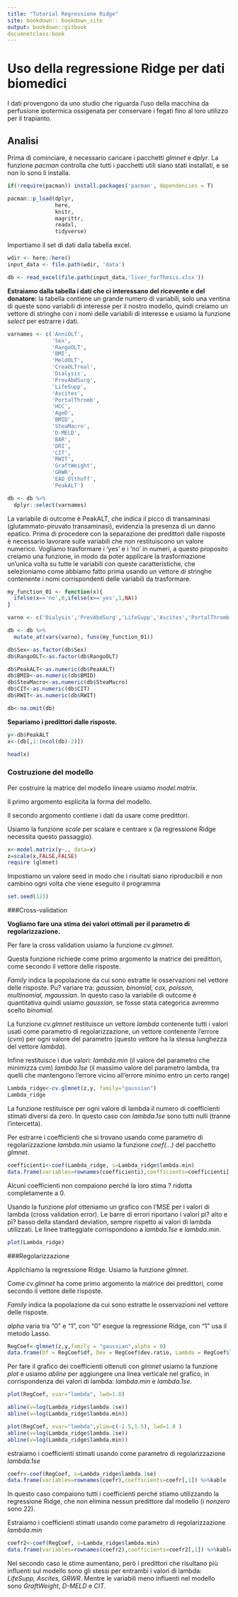 ```yaml
---
title: "Tutorial Regressione Ridge"
site: bookdown:: bookdown_site
output: bookdown::gitbook
documnetclass:book
---
```


# Uso della regressione Ridge per dati biomedici

I dati provengono da uno studio che riguarda l'uso della macchina da perfusione ipotermica ossigenata per conservare i fegati fino al loro utilizzo per il trapianto. 

## Analisi

Prima di cominciare, è necessario caricare i pacchetti *glmnet* e *dplyr*. La funzione *pacman* controlla che tutti i pacchetti utili siano stati installati, e se non lo sono li installa.  

```r
if(!require(pacman)) install.packages('pacman', dependencies = T)

pacman::p_load(dplyr,
               here,
               knitr,
               magrittr,
               readxl,
               tidyverse)
```

Importiamo il set di dati dalla tabella excel.

```r
wdir <- here::here()
input_data <- file.path(wdir, 'data')

db <- read_excel(file.path(input_data,'liver_forThesis.xlsx'))
```

**Estraiamo dalla tabella i dati che ci interessano del ricevente e del donatore:**
la tabella contiene un grande numero di variabili, solo una ventina di queste sono variabili di interesse per il nostro modello, quindi creiamo un vettore di stringhe con i nomi delle variabili di interesse e usiamo la funzione *select* per estrarre i dati. 
```r
varnames <- c('AnniOLT',
              'Sex',
              'RangoOLT',
              'BMI',
              'MeldOLT',
              'CreaOLTreal',
              'Dialysis',
              'PrevAbdSurg',
              'LifeSupp',
              'Ascites',
              'PortalThromb',
              'HCC',
              'AgeD',
              'BMID',
              'SteaMacro',
              'D-MELD',
              'BAR',
              'DRI',
              'CIT',
              'RWIT',
              'GraftWeight',
              'GRWR',
              'EAD_Olthoff',
              'PeakALT')

db <- db %>% 
  dplyr::select(varnames)
```

La variabile di outcome è PeakALT, che indica il picco di transaminasi (glutammato-piruvato transaminasi), evidenzia la presenza di un danno epatico. 
Prima di procedere con la separazione dei predittori dalle risposte è necessario lavorare sulle variabili che non restituiscono un valore numerico. Vogliamo trasformare i 'yes' e i 'no' in numeri, a questo proposito creiamo una funzione, in modo da poter applicare la trasformazione un'unica volta su tutte le variabili con queste caratteristiche, che selezioniamo come abbiamo fatto prima usando un vettore di stringhe contenente i nomi corrispondenti delle variabili da trasformare. 

```r
my_function_01 <- function(x){
  ifelse(x=='no',0,ifelse(x=='yes',1,NA))
}

varno <- c('Dialysis','PrevAbdSurg','LifeSupp','Ascites','PortalThromb', 'HCC','EAD_Olthoff')

db <- db %>% 
  mutate_at(vars(varno), funs(my_function_01))
```


```r
db$Sex<-as.factor(db$Sex)
db$RangoOLT<-as.factor(db$RangoOLT)

db$PeakALT<-as.numeric(db$PeakALT)
db$BMID<-as.numeric(db$BMID)
db$SteaMacro<-as.numeric(db$SteaMacro)
db$CIT<-as.numeric(db$CIT)
db$RWIT<-as.numeric(db$RWIT)

db<-na.omit(db)
```

**Separiamo i predittori dalle risposte.** 
```r
y<-db$PeakALT
x<-(db[,1:(ncol(db)-2)]) 
```

```r

head(x)
```

### Costruzione del modello

Per costruire la matrice del modello lineare usiamo *model.matrix*. 

Il primo argomento esplicita la forma del modello.

Il secondo argomento contiene i dati da usare come predittori. 

Usiamo la funzione *scale* per scalare e centrare x (la regressione Ridge necessita questo passaggio).

```r
x<-model.matrix(y~., data=x)
z=scale(x,FALSE,FALSE)
require (glmnet)
```
Impostiamo un valore seed in modo che i risultati siano riproducibili
e non cambino ogni volta che viene eseguito il programma
```r
set.seed(123)
```
###Cross-validation

**Vogliamo fare una stima dei valori ottimali per il parametro di regolarizzazione.**

Per fare la cross validation usiamo la funzione *cv.glmnet*. 

Questa funzione richiede come primo argomento la matrice dei predittori, come secondo il vettore delle risposte. 

*Family* indica la popolazione da cui sono estratte le osservazioni nel vettore delle risposte. 
Pu? variare tra: *gaussian, binomial, cox, poisson, multinomial, mgaussian*. In questo caso la variabile di outcome è quantitativa quindi usiamo *gaussian*, se fosse stata categorica avremmo scelto *binomial*. 

La funzione *cv.glmnet* restituisce un vettore *lambda* contenente tutti i valori usati come parametro di regolarizzazione, un vettore contenente l'errore (*cvm*) per ogni valore del parametro (questo vettore ha la stessa lunghezza del vettore *lambda*). 

Infine restituisce i due valori: *lambda.min* (il valore del parametro che minimizza cvm) *lambda.1se* (il massimo valore del parametro lambda, tra quelli che mantengono l'errore vicino all'errore minimo entro un certo range)

```r
Lambda_ridge<-cv.glmnet(z,y, family="gaussian")
Lambda_ridge
```
La funzione restituisce per ogni valore di lambda il numero di coefficienti stimati diversi da zero. In questo caso con *lambda.1se* sono tutti nulli (tranne l'intercetta). 

Per estrarre i coefficienti che si trovano usando come parametro di regolarizzazione *lambda.min* usiamo la funzione *coef(...)* del pacchetto *glmnet*.

```r
coefficienti<-coef(Lambda_ridge, s=Lambda_ridge$lambda.min)   
data.frame(variables=rownames(coefficienti),coefficients=coefficienti[,1]) %>%kable
```
Alcuni coefficienti non compaiono perché la loro stima ? ridotta completamente a 0. 

Usando la funzione *plot* otteniamo un grafico con l'MSE per i valori di lambda (cross validation error). Le barre di errori riportano i valori pi? alto e pi? basso della standard deviation, sempre rispetto ai valori di lambda utilizzati. Le linee tratteggiate corrispondono a *lambda.1se* e *lambda.min*. 
```r
plot(Lambda_ridge)
```

###Regolarizzazione

Applichiamo la regressione Ridge. 
Usiamo la funzione *glmnet*. 

Come *cv.glmnet* ha come primo argomento la matrice dei predittori, come secondo il vettore delle risposte. 

*Family* indica la popolazione da cui sono estratte le osservazioni nel vettore delle risposte. 

*alpha* varia tra "0" e "1", con "0" esegue la regressione Ridge, con "1" usa il metodo Lasso.

```r
RegCoef<-glmnet(z,y,family = "gaussian",alpha = 0)
data.frame(Df = RegCoef$df, Dev = RegCoef$dev.ratio, Lambda = RegCoef$lambda) %>% kable() 
```

Per fare il grafico dei coefficienti ottenuti con *glmnet* usiamo la funzione *plot* e usiamo *abline* per aggiungere una linea verticale nel grafico, in corrispondenza dei valori di lambda: *lambda.min* e *lambda.1se*.

```r
plot(RegCoef, xvar="lambda", lwd=1.8)

abline(v=log(Lambda_ridge$lambda.1se))
abline(v=log(Lambda_ridge$lambda.min))
```

```r
plot(RegCoef, xvar="lambda",ylim=c(-1.5,1.5), lwd=1.8 )
abline(v=log(Lambda_ridge$lambda.1se))
abline(v=log(Lambda_ridge$lambda.min))
```

estraiamo i coefficienti stimati usando come parametro di regolarizzazione *lambda.1se*

```r
coefr<-coef(RegCoef, s=Lambda_ridge$lambda.1se)
data.frame(variables=rownames(coefr),coefficients=coefr[,1]) %>%kable

```
In questo caso compaiono tutti i coefficienti perché stiamo utilizzando la regressione Ridge, che non elimina nessun predittore dal modello (i *nonzero* sono 22).


Estraiamo i coefficienti stimati usando come parametro di regolarizzazione *lambda.min*

```r
coefr2<-coef(RegCoef, s=Lambda_ridge$lambda.min)
data.frame(variables=rownames(coefr2),coefficients=coefr2[,1]) %>%kable
```

Nel secondo caso le stime aumentano, però i predittori che risultano più influenti sul modello sono gli stessi per entrambi i valori di lambda: *LifeSupp, Ascites, GRWR*.
Mentre le variabili meno influenti nel modello sono *GraftWeight*, *D-MELD* e *CIT*. 

